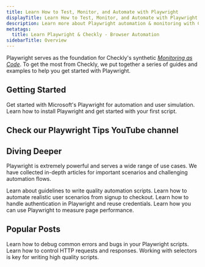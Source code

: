 ```yaml
---
title: Learn How to Test, Monitor, and Automate with Playwright
displayTitle: Learn How to Test, Monitor, and Automate with Playwright
description: Learn more about Playwright automation & monitoring with Checkly. Explore how to automate your web with a reliable, programmable monitoring workflow.
metatags:
  title: Learn Playwright & Checkly - Browser Automation
sidebarTitle: Overview
---
```


Playwright serves as the foundation for Checkly's synthetic [*Monitoring as Code*](https://www.checklyhq.com/guides/monitoring-as-code/). To get the most from Checkly, we put together a series of guides and examples to help you get started with Playwright.

## Getting Started

<CardGroup cols={2}>
  <Card
    title="What is Playwright?"
    icon="/learn/icons/playwright-logo.svg"
    href="/learn/playwright/what-is-playwright/"
  >
    Get started with Microsoft's Playwright for automation and user simulation.
  </Card>
  <Card
    title="Installing Playwright"
    icon="/learn/icons/playwright-logo.svg"
    href="/learn/playwright/how-to-set-up-locally/"
  >
    Learn how to install Playwright and get started with your first script.
  </Card>
</CardGroup>

## Check our Playwright Tips YouTube channel


## Diving Deeper

Playwright is extremely powerful and serves a wide range of use cases. We have collected in-depth articles for important scenarios and challenging automation flows.

<CardGroup cols={2}>
  <Card
    title="Navigating user interfaces"
    href="/learn/playwright/navigation/"
  >
    Learn about guidelines to write quality automation scripts.
  </Card>
  <Card
    title="Waits and timeouts"
    href="/learn/playwright/waits-and-timeouts/"
  >
    Learn how to automate realistic user scenarios from signup to checkout.
  </Card>
</CardGroup>
<CardGroup cols={2}>
  <Card
    title="Authentication"
    href="/learn/playwright/authentication/"
  >
    Learn how to handle authentication in Playwright and reuse credentials.
  </Card>
  <Card
    title="Measuring page performance"
    href="/learn/playwright/performance/"
  >
    Learn how you can use Playwright to measure page performance.
  </Card>
</CardGroup>

## Popular Posts

<CardGroup cols={3}>
  <Card
    title="Debugging errors"
    href="/learn/playwright/debugging/"
  >
    Learn how to debug common errors and bugs in your Playwright scripts.
  </Card>
  <Card
    title="Request Interception"
    href="/learn/playwright/intercept-requests/"
  >
    Learn how to control HTTP requests and responses.
  </Card>
  <Card
    title="Basic Selectors"
    href="/learn/playwright/selectors/"
  >
    Working with selectors is key for writing high quality scripts.
  </Card>
</CardGroup>
